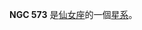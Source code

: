 {{NGCInfoBox|NGCID=NGC 573|發現者=讓·瑪璉·愛德華·史提芬|發現日期=1881年10月21日|其他編號=UGC 1078,ZWG 537.10,IRAS01278+4100|曆元=J2000.0|赤經=1時30分49.3秒
|赤緯=41°15'26"|星座=仙女座|星體=星系|星等=12.8|表面亮度=10.7|藍等=13.7}}

'''NGC 573''' 是[[仙女座|仙女座]]的一個[[星系|星系]]。

{{NGCReference|573}}

{{Catalogs|NGC=573}}